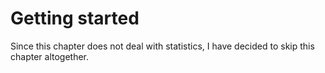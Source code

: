 # Getting started

Since this chapter does not deal with statistics, I have decided to skip this chapter altogether.